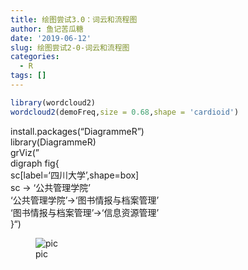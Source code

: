 ```yaml
---
title: 绘图尝试3.0：词云和流程图
author: 鱼记苦瓜糖
date: '2019-06-12'
slug: 绘图尝试2-0-词云和流程图
categories:
  - R
tags: []
---
```

```r
library(wordcloud2)
wordcloud2(demoFreq,size = 0.68,shape = 'cardioid')
```
install.packages("DiagrammeR")  
library(DiagrammeR)  
grViz("  
digraph fig{  
sc[label='四川大学',shape=box]  
sc -> '公共管理学院'  
'公共管理学院'->'图书情报与档案管理'  
'图书情报与档案管理'->'信息资源管理'  
}")  

![pic](./content/post/pic.png)























